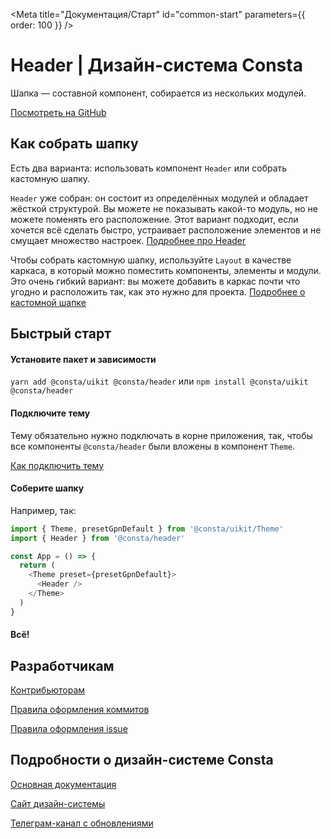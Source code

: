 
<Meta title="Документация/Старт" id="common-start" parameters={{ order: 100 }} />

# Header | Дизайн-система Consta

Шапка — составной компонент, собирается из нескольких модулей.

[Посмотреть на GitHub](https://github.com/gazprom-neft/header)

## Как собрать шапку

Есть два варианта: использовать компонент `Header` или собрать кастомную шапку.

`Header` уже собран: он состоит из определённых модулей и обладает жёсткой структурой. Вы можете не показывать какой-то модуль, но не можете поменять его расположение. Этот вариант подходит, если хочется всё сделать быстро, устраивает расположение элементов и не смущает множество настроек. [Подробнее про Header](?path=/docs/components-header--playground)

Чтобы собрать кастомную шапку, используйте `Layout` в качестве каркаса, в который можно поместить компоненты, элементы и модули. Это очень гибкий вариант: вы можете добавить в каркас почти что угодно и расположить так, как это нужно для проекта. [Подробнее о кастомной шапке](?path=/story/components-layout--playground)

## Быстрый старт

#### Установите пакет и зависимости

`yarn add @consta/uikit @consta/header` или `npm install @consta/uikit @consta/header`

#### Подключите тему

Тему обязательно нужно подключать в корне приложения, так, чтобы все компоненты `@consta/header` были вложены в компонент `Theme`.

[Как подключить тему](https://consta-uikit.vercel.app/?path=/docs/thematization-how-to-connect-theme--page)

#### Соберите шапку

Например, так:

```js
import { Theme, presetGpnDefault } from '@consta/uikit/Theme'
import { Header } from '@consta/header'

const App = () => {
  return (
    <Theme preset={presetGpnDefault}>
      <Header />
    </Theme>
  )
}
```

#### Всë!

## Разработчикам

[Контрибьюторам](https://consta-uikit.vercel.app/?path=/docs/common-develop-contributors--page)

[Правила оформления коммитов](https://consta-uikit.vercel.app/?path=/docs/common-develop-commits-style--page)

[Правила оформления issue](https://consta-uikit.vercel.app/?path=/docs/common-develop-issues--page)

## Подробности о дизайн-системе Consta

[Основная документация](https://consta-uikit.vercel.app/?path=/docs/common-about--page)

[Сайт дизайн-системы](https://consta.gazprom-neft.ru/)

[Телеграм-канал с обновлениями](https://t.me/consta_ui_releases)
